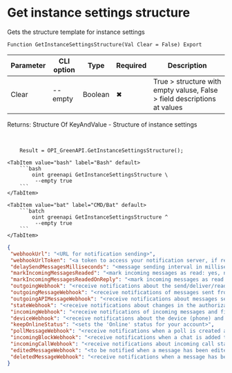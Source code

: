 ﻿---
sidebar_position: 13
description: Get instance settings structure and other functions to work with Green API in the Open Integration Package, a free open-source integration library for 1C:Enterprise 8, OneScript and CLI
keywords: [1C, 1С, 1С:Enterprise, 1С:Enterprise 8.3, API, Integration, Services, Exchange, OneScript, CLI, Green API]
---


# Get instance settings structure
 Gets the structure template for instance settings



`Function GetInstanceSettingsStructure(Val Clear = False) Export`

  | Parameter | CLI option | Type | Required | Description |
  |-|-|-|-|-|
  | Clear | --empty | Boolean | &#x2716; | True > structure with empty valuse, False > field descriptions at values |

  
  Returns:  Structure Of KeyAndValue - Structure of instance settings

<br/>




```bsl title="1C:Enterprise/OneScript code example"
    Result = OPI_GreenAPI.GetInstanceSettingsStructure();
```
 

 <Tabs>
  
    <TabItem value="bash" label="Bash" default>
        ```bash
            oint greenapi GetInstanceSettingsStructure \
             --empty true
        ```
    </TabItem>
  
    <TabItem value="bat" label="CMD/Bat" default>
        ```batch
            oint greenapi GetInstanceSettingsStructure ^
             --empty true
        ```
    </TabItem>
</Tabs>


```json title="Result"
{
 "webhookUrl": "<URL for notification sending>",
 "webhookUrlToken": "<a token to access your notification server, if required>",
 "delaySendMessagesMilliseconds": "<message sending interval in milliseconds>",
 "markIncomingMessagesReaded": "<mark incoming messages as read: yes, no>",
 "markIncomingMessagesReadedOnReply": "<mark incoming messages as read when sending a message to chat: yes, no>",
 "outgoingWebhook": "<receive notifications about the send/deliver/read status of outgoing messages: yes, no>",
 "outgoingMessageWebhook": "<receive notifications of messages sent from phone: yes, no>",
 "outgoingAPIMessageWebhook": "<receive notifications about messages sent via API: yes, no>",
 "stateWebhook": "<receive notifications about changes in the authorization state of the instance: yes, no>",
 "incomingWebhook": "<receive notifications of incoming messages and files: yes, no>",
 "deviceWebhook": "<receive notifications about the device (phone) and battery level: yes, no>",
 "keepOnlineStatus": "<sets the 'Online' status for your account>",
 "pollMessageWebhook": "<receive notifications when a poll is created and voted on: yes, no>",
 "incomingBlockWebhook": "<receive notifications when a chat is added to the blocked contacts list: yes, no>",
 "incomingCallWebhook": "<receive notifications about incoming call statuses: yes, no>",
 "editedMessageWebhook": "<to be notified when a message has been edited: yes, no>",
 "deletedMessageWebhook": "<receive notifications when a message has been deleted: yes, no>"
}
```
